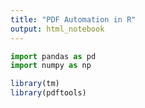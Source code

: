 ```yaml
---
title: "PDF Automation in R"
output: html_notebook
---
```


```python
import pandas as pd
import numpy as np
```

```r
library(tm)
library(pdftools)
```

